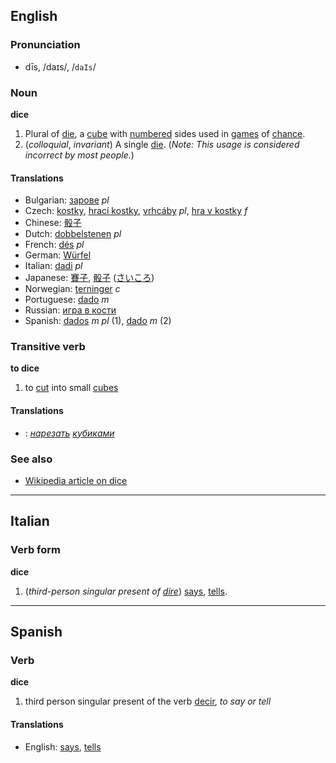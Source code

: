 ==English==

===Pronunciation===
*dīs, /daɪs/, /<tt>daIs</tt>/

===Noun===
'''dice'''

# Plural of [[die]], a [[cube]] with [[number]]ed sides used in [[games]] of [[chance]].
# (''colloquial'', ''invariant'') A single [[die]]. (''Note: This usage is considered incorrect by most people.'')

====Translations====
*Bulgarian: [[зарове]] ''pl''
*Czech: [[kostky]], [[hrací kostky]], [[vrhcáby]] ''pl'', [[hra v kostky]] ''f''
*Chinese: [[骰子]]
*Dutch: [[dobbelstenen]] ''pl''
*French: [[dés]] ''pl''
*German: [[Würfel]]
*Italian: [[dadi]] ''pl''
*Japanese: [[賽子]], [[骰子]] ([[さいころ]])
*Norwegian: [[terninger]] ''c''
*Portuguese: [[dado]] ''m''
*Russian: [[игра в кости]]
*Spanish: [[dados]] ''m pl'' (1), [[dado]] ''m'' (2)

===Transitive verb===
'''to dice'''

# to [[cut]] into small [[cube]]s

====Translations====
*{{ru}}: ''[[нарезать]] [[кубик|кубиками]]''

===See also===

*[[w:dice|Wikipedia article on dice]]

----

==Italian==
===Verb form===
'''dice'''

# (''third-person singular present of [[dire]]'') [[says]], [[tells]].

----

==Spanish==
===Verb===
'''dice'''

# third person singular present of the verb [[decir]], ''to say or tell''

====Translations====
*English: [[says]], [[tells]]